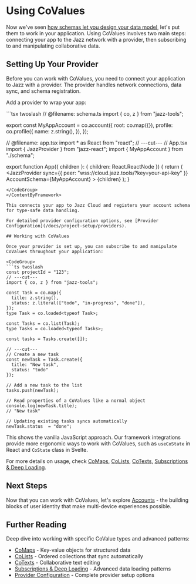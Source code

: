
# Using CoValues

Now we've seen [how schemas let you design your data model](/docs/building-with-jazz/schemas), let's put them to work in your application. Using CoValues involves two main steps: connecting your app to the Jazz network with a provider, then subscribing to and manipulating collaborative data.

## Setting Up Your Provider

Before you can work with CoValues, you need to connect your application to Jazz with a provider. The provider handles network connections, data sync, and schema registration.

Add a provider to wrap your app:

<ContentByFramework framework="react">
<CodeGroup>
```tsx twoslash
// @filename: schema.ts
import { co, z } from "jazz-tools";

export const MyAppAccount = co.account({
  root: co.map({}),
  profile: co.profile({
    name: z.string(),
  }),
});

// @filename: app.tsx
import * as React from "react";
// ---cut---
// App.tsx
import { JazzProvider } from "jazz-react";
import { MyAppAccount } from "./schema";

export function App({ children }: { children: React.ReactNode }) {
  return (
    <JazzProvider
      sync={{ 
        peer: "wss://cloud.jazz.tools/?key=your-api-key"
      }}
      AccountSchema={MyAppAccount}
    >
      {children}
    </JazzProvider>
  );
}
```
</CodeGroup>
</ContentByFramework>

This connects your app to Jazz Cloud and registers your account schema for type-safe data handling.

For detailed provider configuration options, see [Provider Configuration](/docs/project-setup/providers).

## Working with CoValues

Once your provider is set up, you can subscribe to and manipulate CoValues throughout your application:

<CodeGroup>
```ts twoslash
const projectId = "123";
// ---cut---
import { co, z } from "jazz-tools";

const Task = co.map({
  title: z.string(),
  status: z.literal(["todo", "in-progress", "done"]),
});
type Task = co.loaded<typeof Task>;

const Tasks = co.list(Task);
type Tasks = co.loaded<typeof Tasks>;

const tasks = Tasks.create([]);

// ---cut---
// Create a new task
const newTask = Task.create({
  title: "New task",
  status: "todo"
});

// Add a new task to the list
tasks.push(newTask);

// Read properties of a CoValues like a normal object
console.log(newTask.title);
// "New task"

// Updating existing tasks syncs automatically
newTask.status  = "done";
```
</CodeGroup>

This shows the vanilla JavaScript approach. Our framework integrations provide more ergonomic ways to work with CoValues, such as `useCoState` in React and `CoState` class in Svelte.

For more details on usage, check [CoMaps](/docs/using-covalues/comaps), [CoLists](/docs/using-covalues/colists), [CoTexts](/docs/using-covalues/cotexts), [Subscriptions & Deep Loading](/docs/using-covalues/subscription-and-loading).

## Next Steps

Now that you can work with CoValues, let's explore [Accounts](/docs/building-with-jazz/accounts) - the building blocks of user identity that make multi-device experiences possible.

## Further Reading

Deep dive into working with specific CoValue types and advanced patterns:

- [CoMaps](/docs/using-covalues/comaps) - Key-value objects for structured data
- [CoLists](/docs/using-covalues/colists) - Ordered collections that sync automatically  
- [CoTexts](/docs/using-covalues/cotexts) - Collaborative text editing
- [Subscriptions & Deep Loading](/docs/using-covalues/subscription-and-loading) - Advanced data loading patterns
- [Provider Configuration](/docs/project-setup/providers) - Complete provider setup options